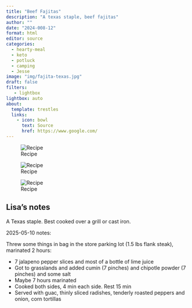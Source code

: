 ```yaml
---
title: "Beef Fajitas"
description: "A texas staple, beef fajitas"
author: ""
date: "2024-008-12"
format: html
editor: source
categories:
  - hearty-meal
  - keto
  - potluck
  - camping
  - Jesse
image: "img/fajita-texas.jpg"
draft: false
filters:
   - lightbox
lightbox: auto
about:
  template: trestles
  links:
    - icon: bowl
      text: Source
      href: https://www.google.com/
---
```


![Recipe](img/beef fajitas.jpg)

![Recipe](img/beef fajitas 2.jpg)

![Recipe](img/fajita-texas2.jpg)

## Lisa's notes

A Texas staple. Best cooked over a grill or cast iron.

2025-05-10 notes: 

Threw some things in bag in the store parking lot (1.5 lbs flank steak), marinated 2 hours: 

- 7 jalapeno pepper slices and most of a bottle of lime juice
- Got to grasslands and added cumin (7 pinches) and chipotle powder (7 pinches) and some salt
- Maybe 7 hours marinated
- Cooked both sides, 4 min each side. Rest 15 min
- Served with guac, thinly sliced radishes, tenderly roasted peppers and onion, corn tortillas

